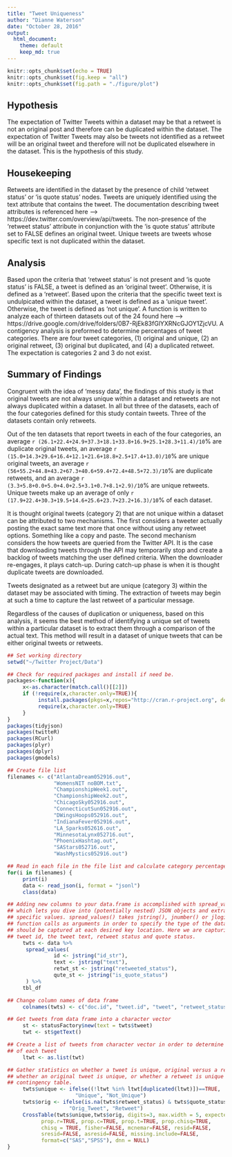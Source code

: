 ---
title: "Tweet Uniqueness"
author: "Dianne Waterson"
date: "October 28, 2016"
output:
  html_document:
    theme: default
    keep_md: true
---

```{r setup, include=FALSE}
knitr::opts_chunk$set(echo = TRUE)
knitr::opts_chunk$set(fig.keep = "all")
knitr::opts_chunk$set(fig.path = "./figure/plot")
```

## Hypothesis

The expectation of Twitter Tweets within a dataset may be that a retweet is not an original post and therefore can be duplicated within the dataset. The expectation of Twitter Tweets may also be tweets not identified as a retweet will be an original tweet and therefore will not be duplicated elsewhere in the dataset. This is the hypothesis of this study.

## Housekeeping

Retweets are identified in the dataset by the presence of child 'retweet status' or 'is quote status' nodes. Tweets are uniquely identified using the text attribute that contains the tweet. The documentation describing tweet attributes is referenced here --> https://dev.twitter.com/overview/api/tweets. The non-presence of the 'retweet status' attribute in conjunction with the 'is quote status' attribute set to FALSE defines an original tweet. Unique tweets are tweets whose specific text is not duplicated within the dataset. 

## Analysis

Based upon the criteria that 'retweet status' is not present and 'is quote status' is FALSE, a tweet is defined as an 'original tweet'. Otherwise, it is defined as a 'retweet'. Based upon the criteria that the specific tweet text is undulpicated within the dataset, a tweet is defined as a 'unique tweet'. Otherwise, the tweet is defined as 'not unique'. A function is written to analyze each of thirteen datasets out of the 24 found here --> https://drive.google.com/drive/folders/0B7-RjEk83fGlYXRNcGJOY1ZjcVU. A contigency analysis is preformed to determine percentages of tweet categories. There are four tweet categories, (1) original and unique, (2) an original retweet, (3) original but duplicated, and (4) a duplicated retweet. The expectation is categories 2 and 3 do not exist.

## Summary of Findings

Congruent with the idea of 'messy data', the findings of this study is that original tweets are not always unique within a dataset and retweets are not always duplicated within a dataset. In all but three of the datasets, each of the four categories defined for this study contain tweets. Three of the datasets contain only retweets. 

Out of the ten datasets that report tweets in each of the four categories, an average `r (26.1+22.4+24.9+37.3+18.1+33.8+16.9+25.1+28.3+11.4)/10`% are duplicate original tweets, an average `r (15.0+14.3+29.6+16.4+12.1+21.6+18.8+2.5+17.4+13.0)/10`% are unique original tweets, an average `r (56+55.2+44.8+43.2+67.3+40.6+59.4+72.4+48.5+72.3)/10`% are duplicate retweets, and an average `r (3.3+5.8+0.0+5.0+4.0+2.5+3.1+0.7+8.1+2.9)/10`% are unique retweets. Unique tweets make up an average of only `r (17.9+22.4+30.3+19.5+14.6+25.6+23.7+23.2+16.3)/10`% of each dataset.

It is thought original tweets (category 2) that are not unique within a dataset can be attributed to two mechanisms. The first considers a tweeter actually posting the exact same text more that once without using any retweet options. Something like a copy and paste. The second mechanism considers the how tweets are queried from the Twitter API. It is the case that downloading tweets through the API may temporarily stop and create a backlog of tweets matching the user defined criteria. When the downloader re-engages, it plays catch-up. During catch-up phase is when it is thought duplicate tweets are downloaded.

Tweets designated as a retweet but are unique (category 3) within the dataset may be associated with timing. The extraction of tweets may begin at such a time to capture the last retweet of a particular message. 

Regardless of the causes of duplication or uniqueness, based on this analysis, it seems the best method of identifying a unique set of tweets within a particular dataset is to extract them through a comparison of the actual text. This method will result in a dataset of unique tweets that can be either original tweets or retweets.

```{r category}

## Set working directory
setwd("~/Twitter Project/Data")

## Check for required packages and install if need be.
packages<-function(x){
     x<-as.character(match.call()[[2]])
     if (!require(x,character.only=TRUE)){
          install.packages(pkgs=x,repos="http://cran.r-project.org", dependencies = TRUE)
          require(x,character.only=TRUE)
     }
}
packages(tidyjson)
packages(twitteR)
packages(RCurl)
packages(plyr)
packages(dplyr)
packages(gmodels)

## Create file list
filenames <- c("AtlantaDream052916.out",
               "WomensNIT noBOM.txt",
               "ChampionshipWeek1.out",
               "ChampionshipWeek2.out",
               "ChicagoSky052916.out",
               "ConnecticutSun052916.out",
               "DWingsHoops052916.out",
               "IndianaFever052916.out",
               "LA_Sparks052616.out",
               "MinnesotaLynx052716.out",
               "PhoenixHashtag.out",
               "SAStars052716.out",
               "WashMystics052916.out")

## Read in each file in the file list and calculate category percentages
for(i in filenames) {
     print(i)
     data <- read_json(i, format = "jsonl")
     class(data)

## Adding new columns to your data.frame is accomplished with spread_values(),
## which lets you dive into (potentially nested) JSON objects and extract 
## specific values. spread_values() takes jstring(), jnumber() or jlogical() 
## function calls as arguments in order to specify the type of the data that 
## should be captured at each desired key location. Here we are capturing the 
## tweet id, the tweet text, retweet status and quote status.
     twts <- data %>%
      spread_values(
               id <- jstring("id_str"),
               text <- jstring("text"),
               retwt_st <- jstring("retweeted_status"),
               qute_st <- jstring("is_quote_status")
      ) %>%
     tbl_df

## Change column names of data frame
     colnames(twts) <- c("doc.id", "tweet.id", "tweet", "retweet_status", "quote_status")

## Get tweets from data frame into a character vector
     st <- statusFactory$new(text = twts$tweet)
     twt <- st$getText()

## Create a list of tweets from character vector in order to determine uniqueness
## of each tweet
     ltwt <- as.list(twt)

## Gather statistics on whether a tweet is unique, original versus a retweet, 
## whether an original tweet is unique, or whether a retweet is unique using a
## contingency table. 
     twts$unique <- ifelse((!ltwt %in% ltwt[duplicated(ltwt)])==TRUE,
                      "Unique", "Not_Unique")
     twts$orig <- ifelse(is.na(twts$retweet_status) & twts$quote_status == "FALSE",
                    "Orig_Tweet", "Retweet")
     CrossTable(twts$unique,twts$orig, digits=3, max.width = 5, expected=TRUE, 
           prop.r=TRUE, prop.c=TRUE, prop.t=TRUE, prop.chisq=TRUE, 
           chisq = TRUE, fisher=FALSE, mcnemar=FALSE, resid=FALSE, 
           sresid=FALSE, asresid=FALSE, missing.include=FALSE,
           format=c("SAS","SPSS"), dnn = NULL)
}
```
